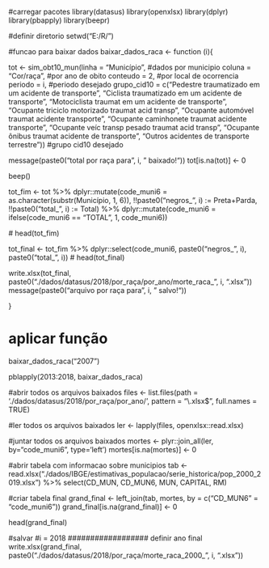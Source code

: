 #carregar pacotes
library(datasus)
library(openxlsx)
library(dplyr)
library(pbapply)
library(beepr)

#definir diretorio
setwd("E:/R/")

#funcao para baixar dados
baixar_dados_raca <- function (i){
  
  tot <- sim_obt10_mun(linha = "Município", #dados por municipio
                       coluna = "Cor/raça", #por ano de obito
                       conteudo = 2, #por local de ocorrencia
                       periodo = i, #periodo desejado
                       grupo_cid10 = c("Pedestre traumatizado em um acidente de transporte",
                                       "Ciclista traumatizado em um acidente de transporte",
                                       "Motociclista traumat em um acidente de transporte",
                                       "Ocupante triciclo motorizado traumat acid transp",
                                       "Ocupante automóvel traumat acidente transporte",
                                       "Ocupante caminhonete traumat acidente transporte",
                                       "Ocupante veíc transp pesado traumat acid transp",
                                       "Ocupante ônibus traumat acidente de transporte",
                                       "Outros acidentes de transporte terrestre")) #grupo cid10 desejado 
  
  message(paste0("total por raça para ", i, " baixado!"))
  tot[is.na(tot)] <- 0
  
  beep()
  
  tot_fim <- tot %>% 
    dplyr::mutate(code_muni6 = as.character(substr(Município, 1, 6)), 
           !!paste0("negros_", i) := Preta+Parda, !!paste0("total_", i) := Total) %>%
    dplyr::mutate(code_muni6 = ifelse(code_muni6 == "TOTAL", 1, code_muni6))
  
  # head(tot_fim)
  
  
  tot_final <- tot_fim %>% dplyr::select(code_muni6, paste0("negros_", i), paste0("total_", i))
  # head(tot_final)
  
  write.xlsx(tot_final, paste0("./dados/datasus/2018/por_raça/por_ano/morte_raca_", i, ".xlsx"))
  message(paste0("arquivo por raça para ", i, " salvo!"))
  
  
}

# aplicar função
baixar_dados_raca("2007")

pblapply(2013:2018, baixar_dados_raca)


#abrir todos os arquivos baixados
files <- list.files(path = './dados/datasus/2018/por_raça/por_ano/',
                    pattern = "\\.xlsx$", full.names = TRUE)

#ler todos os arquivos baixados
ler <- lapply(files, openxlsx::read.xlsx)

#juntar todos os arquivos baixados
mortes <- plyr::join_all(ler, by="code_muni6", type='left')
mortes[is.na(mortes)] <- 0

#abrir tabela com informacao sobre municipios
tab <- read.xlsx("./dados/IBGE/estimativas_populacao/serie_historica/pop_2000_2019.xlsx") %>%
  select(CD_MUN, CD_MUN6, MUN, CAPITAL, RM)

#criar tabela final
grand_final <- left_join(tab, mortes, by = c("CD_MUN6" = "code_muni6"))
grand_final[is.na(grand_final)] <- 0

head(grand_final)

#salvar
#i = 2018  ################## definir ano final
write.xlsx(grand_final, paste0("./dados/datasus/2018/por_raça/morte_raca_2000_", i, ".xlsx"))
